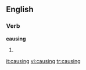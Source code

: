==English==

===Verb===
'''causing'''

# {{present participle of|[[cause]]}}

[[it:causing]]
[[vi:causing]]
[[tr:causing]]